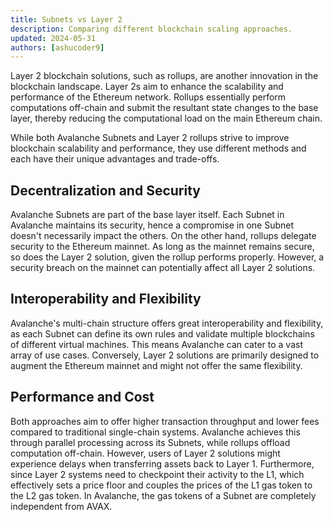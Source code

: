 ```yaml
---
title: Subnets vs Layer 2
description: Comparing different blockchain scaling approaches.
updated: 2024-05-31
authors: [ashucoder9]
---
```


Layer 2 blockchain solutions, such as rollups, are another innovation in the blockchain landscape. Layer 2s aim to enhance the scalability and performance of the Ethereum network. Rollups essentially perform computations off-chain and submit the resultant state changes to the base layer, thereby reducing the computational load on the main Ethereum chain.

While both Avalanche Subnets and Layer 2 rollups strive to improve blockchain scalability and performance, they use different methods and each have their unique advantages and trade-offs. 

## Decentralization and Security

Avalanche Subnets are part of the base layer itself. Each Subnet in Avalanche maintains its security, hence a compromise in one Subnet doesn't necessarily impact the others. On the other hand, rollups delegate security to the Ethereum mainnet. As long as the mainnet remains secure, so does the Layer 2 solution, given the rollup performs properly. However, a security breach on the mainnet can potentially affect all Layer 2 solutions.

## Interoperability and Flexibility

Avalanche's multi-chain structure offers great interoperability and flexibility, as each Subnet can define its own rules and validate multiple blockchains of different virtual machines. This means Avalanche can cater to a vast array of use cases. Conversely, Layer 2 solutions are primarily designed to augment the Ethereum mainnet and might not offer the same flexibility.

## Performance and Cost

Both approaches aim to offer higher transaction throughput and lower fees compared to traditional single-chain systems. Avalanche achieves this through parallel processing across its Subnets, while rollups offload computation off-chain. However, users of Layer 2 solutions might experience delays when transferring assets back to Layer 1. Furthermore, since Layer 2 systems need to checkpoint their activity to the L1, which effectively sets a price floor and couples the prices of the L1 gas token to the L2 gas token. In Avalanche, the gas tokens of a Subnet are completely independent from AVAX.